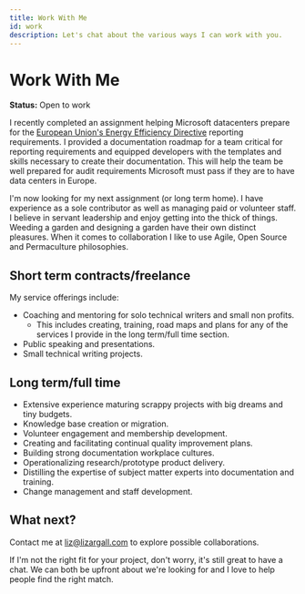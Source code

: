 ```yaml
---
title: Work With Me
id: work
description: Let's chat about the various ways I can work with you.
---
```

# Work With Me

**Status:** Open to work

I recently completed an assignment helping Microsoft datacenters prepare for the [European Union's Energy Efficiency Directive](https://blog.se.com/datacenter/2024/02/07/the-eu-energy-efficiency-directive-and-its-impact-on-cios-data-centre-owners-and-operators/) reporting requirements. I provided a documentation roadmap for a team critical for reporting requirements and equipped developers with the templates and skills necessary to create their documentation. This will help the team be well prepared for audit requirements Microsoft must pass if they are to have data centers in Europe.

I'm now looking for my next assignment (or long term home). I have experience as a sole contributor as well as managing paid or volunteer staff. I believe in servant leadership and enjoy getting into the thick of things. Weeding a garden and designing a garden have their own distinct pleasures. When it comes to collaboration I like to use Agile, Open Source and Permaculture philosophies. 

## Short term contracts/freelance
My service offerings include:
* Coaching and mentoring for solo technical writers and small non profits.
    * This includes creating, training, road maps and plans for any of the services I provide in the long term/full time section.
* Public speaking and presentations.
* Small technical writing projects.

## Long term/full time 
* Extensive experience maturing scrappy projects with big dreams and tiny budgets.
* Knowledge base creation or migration.
* Volunteer engagement and membership development.
* Creating and facilitating continual quality improvement plans.
* Building strong documentation workplace cultures.
* Operationalizing research/prototype product delivery.
* Distilling the expertise of subject matter experts into documentation and training.
* Change management and staff development.

## What next?
Contact me at liz@lizargall.com to explore possible collaborations. 

If I'm not the right fit for your project, don't worry, it's still great to have a chat. We can both be upfront about we're looking for and I love to help people find the right match.
